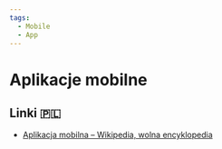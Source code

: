 ```yaml
---
tags:
  - Mobile
  - App
---
```


# Aplikacje mobilne

## Linki 🇵🇱

- [Aplikacja mobilna – Wikipedia, wolna encyklopedia](https://pl.wikipedia.org/wiki/Aplikacja_mobilna)

